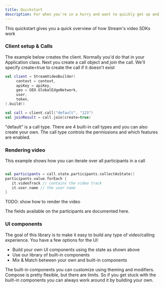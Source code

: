 ```yaml
---
title: Quickstart
description: For when you're in a hurry and want to quickly get up and running
---
```


This quickstart gives you a quick overview of how Stream's video SDKs work

### Client setup & Calls

The example below creates the client. Normally you'd do that in your Application class.
Next you create a call object and join the call. We'll specify create=true to create the call if it doesn't exist

```kotlin
val client = StreamVideoBuilder(
     context = context,
     apiKey = apiKey,
     geo = GEO.GlobalEdgeNetwork,
     user,
     token,
).build()

val call = client.call("default", "123")
val joinResult = call.join(create=true)
```

"default" is a call type. There are 4 built-in call types and you can also create your own.
The call type controls the permissions and which features are enabled.

### Rendering video

This example shows how you can iterate over all participants in a call

```kotlin

val participants = call.state.participants.collectAsState()
participants.value.forEach {
   it.videoTrack // contains the video track
   it.user.name // the user name
}
```

TODO: show how to render the video

The fields available on the participants are documented here.

### UI components

The goal of this library is to make it easy to build any type of video/calling experience. You have a few options for the UI:

* Build your own UI components using the state as shown above
* Use our library of built-in components
* Mix & Match between your own and built-in components

The built-in components you can customize using theming and modifiers. Compose is pretty flexible, but there are limits.
So if you get stuck with the built-in components you can always work around it by building your own.



